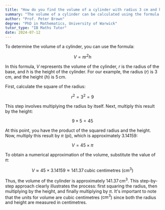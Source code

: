 ```yaml
---
title: "How do you find the volume of a cylinder with radius 3 cm and height 5 cm?"
summary: "The volume of a cylinder can be calculated using the formula V = πr²h, where r is the radius and h is the height of the cylinder."
author: "Prof. Peter Brown"
degree: "PhD in Mathematics, University of Warwick"
tutor_type: "IB Maths Tutor"
date: 2024-07-12
---
```


To determine the volume of a cylinder, you can use the formula:

$$ V = \pi r^2 h $$

In this formula, $V$ represents the volume of the cylinder, $r$ is the radius of the base, and $h$ is the height of the cylinder. For our example, the radius ($r$) is $3 \, \text{cm}$, and the height ($h$) is $5 \, \text{cm}$.

First, calculate the square of the radius:

$$ r^2 = 3^2 = 9 $$

This step involves multiplying the radius by itself. Next, multiply this result by the height:

$$ 9 \times 5 = 45 $$

At this point, you have the product of the squared radius and the height. Now, multiply this result by $\pi$ (pi), which is approximately $3.14159$:

$$ V = 45 \times \pi $$

To obtain a numerical approximation of the volume, substitute the value of $\pi$:

$$ V \approx 45 \times 3.14159 \approx 141.37 \, \text{cubic centimetres (cm}^3\text{)} $$

Thus, the volume of the cylinder is approximately $141.37 \, \text{cm}^3$. This step-by-step approach clearly illustrates the process: first squaring the radius, then multiplying by the height, and finally multiplying by $\pi$. It's important to note that the units for volume are cubic centimetres ($\text{cm}^3$) since both the radius and height are measured in centimetres.
    